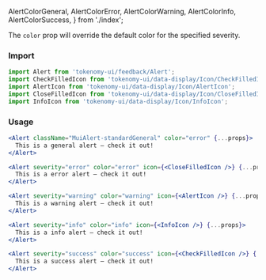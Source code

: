   AlertColorGeneral,
  AlertColorError,
  AlertColorWarning,
  AlertColorInfo,
  AlertColorSuccess,
} from './index';

<Title>Alert Colors</Title>
<Subtitle>
  The <code>color</code> prop will override the default color for the specified
  severity.
</Subtitle>

### Import

```jsx
import Alert from 'tokenomy-ui/feedback/Alert';
import CheckFilledIcon from 'tokenomy-ui/data-display/Icon/CheckFilledIcon';
import AlertIcon from 'tokenomy-ui/data-display/Icon/AlertIcon';
import CloseFilledIcon from 'tokenomy-ui/data-display/Icon/CloseFilledIcon';
import InfoIcon from 'tokenomy-ui/data-display/Icon/InfoIcon';
```

### Usage

<AlertColorGeneral />

```jsx
<Alert className="MuiAlert-standardGeneral" color="error" {...props}>
  This is a general alert — check it out!
</Alert>
```

<AlertColorError />

```jsx
<Alert severity="error" color="error" icon={<CloseFilledIcon />} {...props}>
  This is a error alert — check it out!
</Alert>
```

<AlertColorWarning />

```jsx
<Alert severity="warning" color="warning" icon={<AlertIcon />} {...props}>
  This is a warning alert — check it out!
</Alert>
```

<AlertColorInfo />

```jsx
<Alert severity="info" color="info" icon={<InfoIcon />} {...props}>
  This is a info alert — check it out!
</Alert>
```

<AlertColorSuccess />

```jsx
<Alert severity="success" color="success" icon={<CheckFilledIcon />} {...props}>
  This is a success alert — check it out!
</Alert>
```
